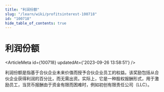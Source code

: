 ```yaml
---
title: "利润份额"
slug: "/learn/wiki/profitsinterest-100718"
id: "100718"
hide_table_of_contents: true
---
```



# 利润份额

<ArticleMeta id={100718} updatedAt={'2023-09-26 13:58:51'} />
<div className='border-solid border-b border-t-0 my-4 border-[var(--ifm-color-gray-300)]' />

利润份额是指基于合伙企业未来价值而授予合伙企业员工的权益。该奖励包括从合伙企业获得利润的百分比，而无需出资。实际上，它是一种股权报酬形式，用于激励员工，当货币报酬由于资金有限而困难时，例如初创有限责任公司（LLC）。
